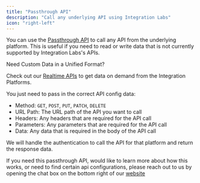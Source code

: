 ```yaml
---
title: "Passthrough API"
description: "Call any underlying API using Integration Labs"
icon: "right-left"
---
```


You can use the [Passthrough API](/api-reference/v3/core/passthrough/passthrough) to call any API from the underlying platform. This is useful if you need to read or write data that is not currently supported by Integration Labs's APIs.

<Info>
Need Custom Data in a Unified Format?

Check out our [Realtime APIs](/documentation/concepts/supplemental-data/realtime-data) to get data on demand from the Integration Platforms.

</Info>

You just need to pass in the correct API config data:

- Method: `GET`, `POST`, `PUT`, `PATCH`, `DELETE`
- URL Path: The URL path of the API you want to call
- Headers: Any headers that are required for the API call
- Parameters: Any parameters that are required for the API call
- Data: Any data that is required in the body of the API call

We will handle the authentication to call the API for that platform and return the response data.

If you need this passthrough API, would like to learn more about how this works, or need to find certain api configurations, please reach out to us by opening the chat box on the bottom right of our [website](https://integrationlabs.co/)
